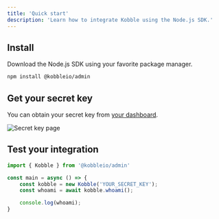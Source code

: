 ```yaml
---
title: 'Quick start'
description: 'Learn how to integrate Kobble using the Node.js SDK.'
---
```


## Install

Download the Node.js SDK using your favorite package manager.

```bash
npm install @kobbleio/admin
```

## Get your secret key

You can obtain your secret key from [your dashboard](https://app.kobble.io/p/sdk/secrets).

![Secret key page](/images/sdk-secret-page.png)

## Test your integration

```typescript
import { Kobble } from '@kobbleio/admin'

const main = async () => {
    const kobble = new Kobble('YOUR_SECRET_KEY');
    const whoami = await kobble.whoami();

    console.log(whoami);
}
```
